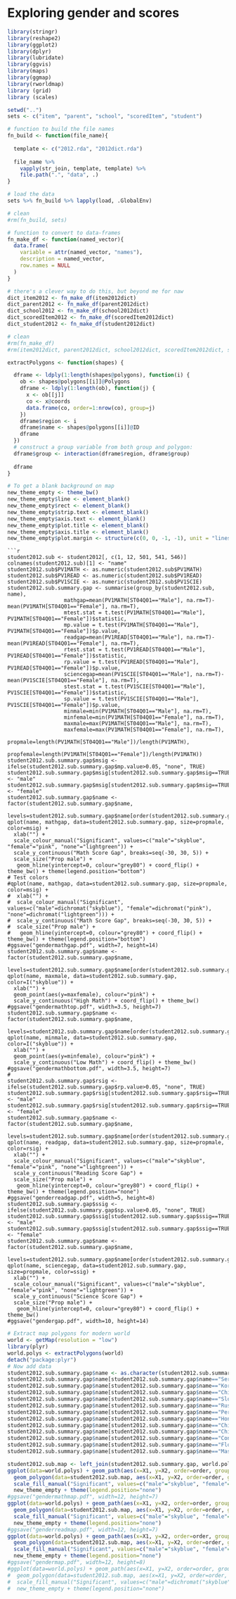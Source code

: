 Exploring gender and scores
========================================================

```r
library(stringr)
library(reshape2)
library(ggplot2)
library(dplyr)
library(lubridate)
library(ggvis)
library(maps)
library(ggmap)
library(rworldmap)
library (grid)    
library (scales)  
```

```r
setwd("..")
sets <- c("item", "parent", "school", "scoredItem", "student")

# function to build the file names
fn_build <- function(file_name){
 
  template <- c("2012.rda", "2012dict.rda")
 
  file_name %>% 
    vapply(str_join, template, template) %>% 
    file.path(".", "data", .)
}

# load the data
sets %>% fn_build %>% lapply(load, .GlobalEnv)

# clean
#rm(fn_build, sets)
```

```r
# function to convert to data-frames
fn_make_df <- function(named_vector){
  data.frame(
    variable = attr(named_vector, "names"),
    description = named_vector,
    row.names = NULL
  )
}

# there's a clever way to do this, but beyond me for naw
dict_item2012 <- fn_make_df(item2012dict) 
dict_parent2012 <- fn_make_df(parent2012dict) 
dict_school2012 <- fn_make_df(school2012dict) 
dict_scoredItem2012 <- fn_make_df(scoredItem2012dict) 
dict_student2012 <- fn_make_df(student2012dict) 

# clean
#rm(fn_make_df)
#rm(item2012dict, parent2012dict, school2012dict, scoredItem2012dict, student2012dict)
```

```r
extractPolygons <- function(shapes) {

  dframe <- ldply(1:length(shapes@polygons), function(i) {
    ob <- shapes@polygons[[i]]@Polygons
    dframe <- ldply(1:length(ob), function(j) {
      x <- ob[[j]]
      co <- x@coords
      data.frame(co, order=1:nrow(co), group=j)
    })
    dframe$region <- i
    dframe$name <- shapes@polygons[[i]]@ID
    dframe
  })
  # construct a group variable from both group and polygon:
  dframe$group <- interaction(dframe$region, dframe$group)
  
  dframe
}

# To get a blank background on map
new_theme_empty <- theme_bw()
new_theme_empty$line <- element_blank()
new_theme_empty$rect <- element_blank()
new_theme_empty$strip.text <- element_blank()
new_theme_empty$axis.text <- element_blank()
new_theme_empty$plot.title <- element_blank()
new_theme_empty$axis.title <- element_blank()
new_theme_empty$plot.margin <- structure(c(0, 0, -1, -1), unit = "lines", valid.unit = 3L, class = "unit")
```
```
```r
student2012.sub <- student2012[, c(1, 12, 501, 541, 546)]
colnames(student2012.sub)[1] <- "name"
student2012.sub$PV1MATH <- as.numeric(student2012.sub$PV1MATH)
student2012.sub$PV1READ <- as.numeric(student2012.sub$PV1READ)
student2012.sub$PV1SCIE <- as.numeric(student2012.sub$PV1SCIE)
student2012.sub.summary.gap <- summarise(group_by(student2012.sub, name), 
                  mathgap=mean(PV1MATH[ST04Q01=="Male"], na.rm=T)-mean(PV1MATH[ST04Q01=="Female"], na.rm=T),
                  mtest.stat = t.test(PV1MATH[ST04Q01=="Male"], PV1MATH[ST04Q01=="Female"])$statistic, 
                  mp.value = t.test(PV1MATH[ST04Q01=="Male"], PV1MATH[ST04Q01=="Female"])$p.value,
                  readgap=mean(PV1READ[ST04Q01=="Male"], na.rm=T)-mean(PV1READ[ST04Q01=="Female"], na.rm=T),
                  rtest.stat = t.test(PV1READ[ST04Q01=="Male"], PV1READ[ST04Q01=="Female"])$statistic, 
                  rp.value = t.test(PV1READ[ST04Q01=="Male"], PV1READ[ST04Q01=="Female"])$p.value,
                  sciencegap=mean(PV1SCIE[ST04Q01=="Male"], na.rm=T)-mean(PV1SCIE[ST04Q01=="Female"], na.rm=T),
                  stest.stat = t.test(PV1SCIE[ST04Q01=="Male"], PV1SCIE[ST04Q01=="Female"])$statistic, 
                  sp.value = t.test(PV1SCIE[ST04Q01=="Male"], PV1SCIE[ST04Q01=="Female"])$p.value,                                         
                  minmale=min(PV1MATH[ST04Q01=="Male"], na.rm=T), 
                  minfemale=min(PV1MATH[ST04Q01=="Female"], na.rm=T), 
                  maxmale=max(PV1MATH[ST04Q01=="Male"], na.rm=T), 
                  maxfemale=max(PV1MATH[ST04Q01=="Female"], na.rm=T), 
                  propmale=length(PV1MATH[ST04Q01=="Male"])/length(PV1MATH), 
                  propfemale=length(PV1MATH[ST04Q01=="Female"])/length(PV1MATH))
student2012.sub.summary.gap$msig <- ifelse(student2012.sub.summary.gap$mp.value>0.05, "none", TRUE)
student2012.sub.summary.gap$msig[student2012.sub.summary.gap$msig==TRUE&student2012.sub.summary.gap$mtest.stat>0] <- "male"
student2012.sub.summary.gap$msig[student2012.sub.summary.gap$msig==TRUE&student2012.sub.summary.gap$mtest.stat<0] <- "female"
student2012.sub.summary.gap$name <- factor(student2012.sub.summary.gap$name, 
      levels=student2012.sub.summary.gap$name[order(student2012.sub.summary.gap$mathgap)])
qplot(name, mathgap, data=student2012.sub.summary.gap, size=propmale, color=msig) + 
  xlab("") +
  scale_colour_manual("Significant", values=c("male"="skyblue", "female"="pink", "none"="lightgreen")) +
  scale_y_continuous("Math Score Gap", breaks=seq(-30, 30, 5)) + 
  scale_size("Prop male") +
   geom_hline(yintercept=0, colour="grey80") + coord_flip() + theme_bw() + theme(legend.position="bottom")
# Test colors
#qplot(name, mathgap, data=student2012.sub.summary.gap, size=propmale, color=msig) + 
#  xlab("") +
#  scale_colour_manual("Significant", values=c("male"=dichromat("skyblue"), "female"=dichromat("pink"), "none"=dichromat("lightgreen"))) +
#  scale_y_continuous("Math Score Gap", breaks=seq(-30, 30, 5)) + 
#  scale_size("Prop male") +
#   geom_hline(yintercept=0, colour="grey80") + coord_flip() + theme_bw() + theme(legend.position="bottom")
#ggsave("gendermathgap.pdf", width=7, height=14)
student2012.sub.summary.gap$name <- factor(student2012.sub.summary.gap$name, 
      levels=student2012.sub.summary.gap$name[order(student2012.sub.summary.gap$maxmale)])
qplot(name, maxmale, data=student2012.sub.summary.gap, color=I("skyblue")) + 
  xlab("") +
  geom_point(aes(y=maxfemale), colour="pink") + 
  scale_y_continuous("High Math") + coord_flip() + theme_bw()
#ggsave("gendermathtop.pdf", width=3.5, height=7)
student2012.sub.summary.gap$name <- factor(student2012.sub.summary.gap$name, 
      levels=student2012.sub.summary.gap$name[order(student2012.sub.summary.gap$minfemale)])
qplot(name, minmale, data=student2012.sub.summary.gap, color=I("skyblue")) + 
  xlab("") +
  geom_point(aes(y=minfemale), colour="pink") + 
  scale_y_continuous("Low Math") + coord_flip() + theme_bw()
#ggsave("gendermathbottom.pdf", width=3.5, height=7)
#
student2012.sub.summary.gap$rsig <- ifelse(student2012.sub.summary.gap$rp.value>0.05, "none", TRUE)
student2012.sub.summary.gap$rsig[student2012.sub.summary.gap$rsig==TRUE&student2012.sub.summary.gap$rtest.stat>0] <- "male"
student2012.sub.summary.gap$rsig[student2012.sub.summary.gap$rsig==TRUE&student2012.sub.summary.gap$rtest.stat<0] <- "female"
student2012.sub.summary.gap$name <- factor(student2012.sub.summary.gap$name, 
      levels=student2012.sub.summary.gap$name[order(student2012.sub.summary.gap$readgap)])
qplot(name, readgap, data=student2012.sub.summary.gap, size=propmale, color=rsig) + 
  xlab("") +
  scale_colour_manual("Significant", values=c("male"="skyblue", "female"="pink", "none"="lightgreen")) +
  scale_y_continuous("Reading Score Gap") + 
  scale_size("Prop male") +
   geom_hline(yintercept=0, colour="grey80") + coord_flip() + theme_bw() + theme(legend.position="none")
#ggsave("genderreadgap.pdf", width=5, height=8)
student2012.sub.summary.gap$ssig <- ifelse(student2012.sub.summary.gap$sp.value>0.05, "none", TRUE)
student2012.sub.summary.gap$ssig[student2012.sub.summary.gap$ssig==TRUE&student2012.sub.summary.gap$stest.stat>0] <- "male"
student2012.sub.summary.gap$ssig[student2012.sub.summary.gap$ssig==TRUE&student2012.sub.summary.gap$stest.stat<0] <- "female"
student2012.sub.summary.gap$name <- factor(student2012.sub.summary.gap$name, 
      levels=student2012.sub.summary.gap$name[order(student2012.sub.summary.gap$sciencegap)])
qplot(name, sciencegap, data=student2012.sub.summary.gap, size=propmale, color=ssig) + 
  xlab("") +
  scale_colour_manual("Significant", values=c("male"="skyblue", "female"="pink", "none"="lightgreen")) +
  scale_y_continuous("Science Score Gap") + 
  scale_size("Prop male") +
   geom_hline(yintercept=0, colour="grey80") + coord_flip() + theme_bw()
#ggsave("gendergap.pdf", width=10, height=14)

````

```r
# Extract map polygons for modern world
world <- getMap(resolution = "low")
library(plyr)
world.polys <- extractPolygons(world)
detach("package:plyr")
# Now add data
student2012.sub.summary.gap$name <- as.character(student2012.sub.summary.gap$name)
student2012.sub.summary.gap$name[student2012.sub.summary.gap$name=="Serbia"] <- "Republic of Serbia"
student2012.sub.summary.gap$name[student2012.sub.summary.gap$name=="Korea"] <- "South Korea"
student2012.sub.summary.gap$name[student2012.sub.summary.gap$name=="Chinese Taipei"] <- "Taiwan"
student2012.sub.summary.gap$name[student2012.sub.summary.gap$name=="Slovak Republic"] <- "Slovakia"
student2012.sub.summary.gap$name[student2012.sub.summary.gap$name=="Russian Federation"] <- "Russia"
student2012.sub.summary.gap$name[student2012.sub.summary.gap$name=="Perm(Russian Federation)"] <- "Russia"
student2012.sub.summary.gap$name[student2012.sub.summary.gap$name=="Hong Kong-China"] <- "Hong Kong S.A.R."
student2012.sub.summary.gap$name[student2012.sub.summary.gap$name=="China-Shanghai"] <- "China"
student2012.sub.summary.gap$name[student2012.sub.summary.gap$name=="China-Macau"] <- "China"
student2012.sub.summary.gap$name[student2012.sub.summary.gap$name=="Connecticut (USA)"] <- "United States of America"
student2012.sub.summary.gap$name[student2012.sub.summary.gap$name=="Florida (USA)"] <- "United States of America"
student2012.sub.summary.gap$name[student2012.sub.summary.gap$name=="Massachusetts (USA)"] <- "United States of America"

student2012.sub.map <- left_join(student2012.sub.summary.gap, world.polys)
ggplot(data=world.polys) + geom_path(aes(x=X1, y=X2, order=order, group=group), colour=I("grey90")) + 
  geom_polygon(data=student2012.sub.map, aes(x=X1, y=X2, order=order, group=group, fill=msig)) +
  scale_fill_manual("Significant", values=c("male"="skyblue", "female"="pink", "none"="lightgreen")) +
  new_theme_empty + theme(legend.position="none")
#ggsave("gendermathmap.pdf", width=12, height=7)
ggplot(data=world.polys) + geom_path(aes(x=X1, y=X2, order=order, group=group), colour=I("grey90")) + 
  geom_polygon(data=student2012.sub.map, aes(x=X1, y=X2, order=order, group=group, fill=rsig)) +
  scale_fill_manual("Significant", values=c("male"="skyblue", "female"="pink", "none"="lightgreen")) +
  new_theme_empty + theme(legend.position="none")
#ggsave("genderreadmap.pdf", width=12, height=7)
ggplot(data=world.polys) + geom_path(aes(x=X1, y=X2, order=order, group=group), colour=I("grey90")) + 
  geom_polygon(data=student2012.sub.map, aes(x=X1, y=X2, order=order, group=group, fill=ssig)) +
  scale_fill_manual("Significant", values=c("male"="skyblue", "female"="pink", "none"="lightgreen")) +
  new_theme_empty + theme(legend.position="none")
#ggsave("gendermap.pdf", width=12, height=8)
#ggplot(data=world.polys) + geom_path(aes(x=X1, y=X2, order=order, group=group), colour=I("grey90")) + 
#  geom_polygon(data=student2012.sub.map, aes(x=X1, y=X2, order=order, group=group, fill=rsig)) +
#  scale_fill_manual("Significant", values=c("male"=dichromat("skyblue"), "female"=dichromat("pink"), "none"=dichromat("lightgreen"))) +
#  new_theme_empty + theme(legend.position="none")
```